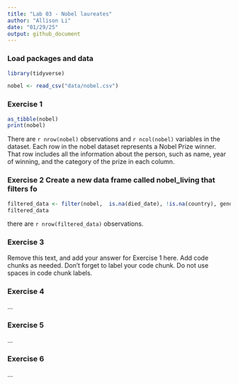 ```yaml
---
title: "Lab 03 - Nobel laureates"
author: "Allison Li"
date: "01/29/25"
output: github_document
---
```


### Load packages and data

```r
library(tidyverse) 
```

```r
nobel <- read_csv("data/nobel.csv")
```

### Exercise 1

```r
as_tibble(nobel)
print(nobel)
```

There are `r nrow(nobel)` observations and `r ncol(nobel)` variables in the dataset. Each row in the nobel dataset represents a Nobel Prize winner. That row includes all the information about the person, such as name, year of winning, and the category of the prize in each column. 

### Exercise 2 Create a new data frame called nobel_living that filters fo

```r
filtered_data <- filter(nobel,  is.na(died_date), !is.na(country), gender != "org")
filtered_data
```

there are `r nrow(filtered_data)` observations. 

### Exercise 3

Remove this text, and add your answer for Exercise 1 here.
Add code chunks as needed.
Don't forget to label your code chunk.
Do not use spaces in code chunk labels.

### Exercise 4

...

### Exercise 5

...

### Exercise 6

...
